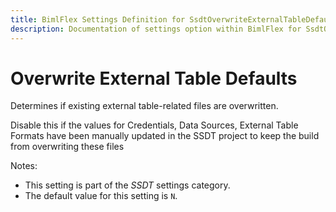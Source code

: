 ```yaml
---
title: BimlFlex Settings Definition for SsdtOverwriteExternalTableDefaults
description: Documentation of settings option within BimlFlex for SsdtOverwriteExternalTableDefaults
---
```

<head>
  <meta name="varigenceProduct" content="BimlFlex"></meta>
  <meta name="varigenceArticleType" content="Reference"></meta>
</head>

# Overwrite External Table Defaults

Determines if existing external table-related files are overwritten.

Disable this if the values for Credentials, Data Sources, External Table Formats have been manually updated in the SSDT project to keep the build from overwriting these files

Notes:

* This setting is part of the *SSDT* settings category.
* The default value for this setting is `N`.

